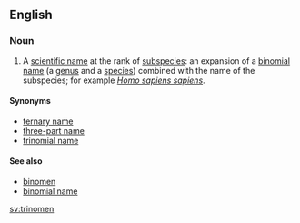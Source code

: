 ==English==

===Noun===
{{wikipedia}}
{{en-noun|trinomina}}

# {{label|en|taxonomy|zoology}} A [[scientific name]] at the rank of [[subspecies]]: an expansion of a [[binomial name]] (a [[genus]] and a [[species]]) combined with the name of the subspecies; for example ''[[Homo sapiens sapiens]]''.

====Synonyms====
* [[ternary name]]
* [[three-part name]]
* [[trinomial name]]

====See also====
* [[binomen]]
* [[binomial name]]

[[sv:trinomen]]